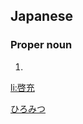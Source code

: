 ==Japanese==
{{ja-kanjitab|啓|充}}

===Proper noun===
{{ja-pos|proper|ひろみつ}}

# {{given name|male|lang=ja}}

[[Category:Japanese male given names|ひろみつ]]

[[li:啓充]]